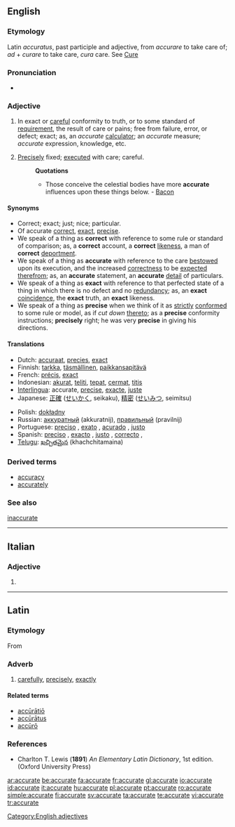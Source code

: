 ==English==

===Etymology===
Latin ''accuratus'', past participle and adjective, from ''accurare'' to take care of; ''ad'' + ''curare'' to take care, ''cura'' care. See [[Cure]]

===Pronunciation===
* {{IPA|/ˈækjərɪt/}}

===Adjective===
{{en-adj}}

# In exact or [[careful]] conformity to truth, or to some standard of [[requirement]], the result of care or pains; free from failure, error, or defect; exact; as, an ''accurate'' [[calculator]]; an ''accurate'' measure; ''accurate'' expression, knowledge, etc.
# {{obsolete}} [[Precisely]] fixed; [[executed]] with care; careful.
#: '''Quotations'''
#:* Those conceive the celestial bodies have more '''accurate''' influences upon these things below. - [[Bacon]]

====Synonyms====
* Correct; exact; just; nice; particular.
* Of accurate [[correct]], [[exact]], [[precise]].
* We speak of a thing as '''correct''' with reference to some rule or standard of comparison; as, a '''correct''' account, a '''correct''' [[likeness]], a man of '''correct''' [[deportment]].
* We speak of a thing as '''accurate''' with reference to the care [[bestowed]] upon its execution, and the increased [[correctness]] to be [[expected]] [[therefrom]]; as, an '''accurate''' statement, an '''accurate''' [[detail]] of particulars.
* We speak of a thing as '''exact''' with reference to that perfected state of a thing in which there is no defect and no [[redundancy]]; as, an '''exact''' [[coincidence]], the '''exact''' truth, an '''exact''' likeness.
* We speak of a thing as '''precise''' when we think of it as [[strictly]] [[conformed]] to some rule or model, as if ''cut down'' [[thereto]]; as a '''precise''' conformity instructions; '''precisely''' right; he was very '''precise''' in giving his directions.

====Translations====
{{top}}
* Dutch: [[accuraat]], [[precies]], [[exact]]
* Finnish: [[tarkka]], [[täsmällinen]], [[paikkansapitävä]]
* French: [[précis]], [[exact]]
* Indonesian: [[akurat]], [[teliti]], [[tepat]], [[cermat]], [[titis]]
* [[Interlingua]]: accurate, [[precise]], [[exacte]], [[juste]]
* Japanese: [[正確]] ([[せいかく]], seikaku), [[精密]] ([[せいみつ]], seimitsu)
{{mid}}
* Polish: [[dokładny]]
* Russian: [[аккуратный]] (akkuratnij), [[правильный]] (pravilnij)
* Portuguese: [[preciso]] {{m}}, [[exato]] {{m}}, [[acurado]] {{m}}, [[justo]] {{m}}
* Spanish: [[preciso]] {{m}}, [[exacto]] {{m}}, [[justo]] {{m}}, [[correcto]] {{m}},
* [[Telugu]]: [[ఖచ్చితమైన]] (khachchitamaina)
{{bottom}}

===Derived terms===
* [[accuracy]]
* [[accurately]]

===See also===
[[inaccurate]]

[[Category:English adjectives]]

----

==Italian==

===Adjective===
{{infl|it|adjective|cat=adjective forms|feminine plural}}

# {{feminine plural of|accurato}}

----

==Latin==

===Etymology===
From {{term|accuratus|accūrātus|elaborate, exact|lang=la}}

===Adverb===
{{la-adv|accurat|accūrāt|e}}

# [[carefully]], [[precisely]], [[exactly]]

====Related terms====
* [[acuratio|accūrātiō]]
* [[accuratus|accūrātus]]
* [[accuro#Latin|accūrō]]

===References===
* Charlton T. Lewis ('''1891''') ''An Elementary Latin Dictionary'', 1st edition. (Oxford University Press)

[[ar:accurate]]
[[be:accurate]]
[[fa:accurate]]
[[fr:accurate]]
[[gl:accurate]]
[[io:accurate]]
[[id:accurate]]
[[it:accurate]]
[[hu:accurate]]
[[pl:accurate]]
[[pt:accurate]]
[[ro:accurate]]
[[simple:accurate]]
[[fi:accurate]]
[[sv:accurate]]
[[ta:accurate]]
[[te:accurate]]
[[vi:accurate]]
[[tr:accurate]]